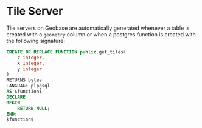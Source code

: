 # Tile Server

Tile servers on Geobase are automatically generated whenever a table is created with a `geometry` column or when a postgres function is created with the following signature:

```sql
CREATE OR REPLACE FUNCTION public.get_tiles(
	z integer,
	x integer,
	y integer
)
RETURNS bytea
LANGUAGE plpgsql
AS $function$
DECLARE
BEGIN
	RETURN NULL;
END;
$function$
```
